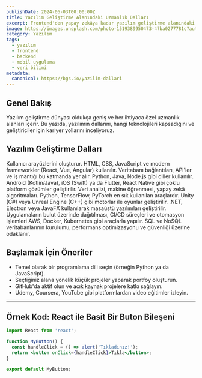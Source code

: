 ```yaml
---
publishDate: 2024-06-03T00:00:00Z
title: Yazılım Geliştirme Alanındaki Uzmanlık Dalları
excerpt: Frontend'den yapay zekâya kadar yazılım geliştirme alanındaki popüler dalları ve her birinin odaklandığı teknolojileri keşfedin.
image: https://images.unsplash.com/photo-1519389950473-47ba0277781c?auto=format&fit=crop&w=1470&q=80
category: Yazılım
tags:
  - yazılım
  - frontend
  - backend
  - mobil uygulama
  - veri bilimi
metadata:
  canonical: https://bgs.io/yazilim-dallari
---
```



## Genel Bakış

Yazılım geliştirme dünyası oldukça geniş ve her ihtiyaca özel uzmanlık alanları içerir. Bu yazıda, yazılımın dallarını, hangi teknolojileri kapsadığını ve geliştiriciler için kariyer yollarını inceliyoruz.

## Yazılım Geliştirme Dalları

<DListItem dt="Frontend (Önyüz) Geliştirme">
  Kullanıcı arayüzlerini oluşturur. HTML, CSS, JavaScript ve modern frameworkler (React, Vue, Angular) kullanılır.
</DListItem>

<DListItem dt="Backend (Arkayüz) Geliştirme">
  Veritabanı bağlantıları, API'ler ve iş mantığı bu katmanda yer alır. Python, Java, Node.js gibi diller kullanılır.
</DListItem>

<DListItem dt="Mobil Uygulama Geliştirme">
  Android (Kotlin/Java), iOS (Swift) ya da Flutter, React Native gibi çoklu platform çözümler geliştirilir.
</DListItem>

<DListItem dt="Veri Bilimi ve Yapay Zekâ">
  Veri analizi, makine öğrenmesi, yapay zekâ algoritmaları. Python, TensorFlow, PyTorch en sık kullanılan araçlardır.
</DListItem>

<DListItem dt="Oyun Geliştirme">
  Unity (C#) veya Unreal Engine (C++) gibi motorlar ile oyunlar geliştirilir.
</DListItem>

<DListItem dt="Masaüstü Uygulama Geliştirme">
  .NET, Electron veya JavaFX kullanılarak masaüstü yazılımları geliştirilir.
</DListItem>

<DListItem dt="Bulut ve DevOps">
  Uygulamaların bulut üzerinde dağıtılması, CI/CD süreçleri ve otomasyon işlemleri AWS, Docker, Kubernetes gibi araçlarla yapılır.
</DListItem>

<DListItem dt="Veritabanı Yönetimi">
  SQL ve NoSQL veritabanlarının kurulumu, performans optimizasyonu ve güvenliği üzerine odaklanır.
</DListItem>

## Başlamak İçin Öneriler

- Temel olarak bir programlama dili seçin (örneğin Python ya da JavaScript).
- Seçtiğiniz alana yönelik küçük projeler yaparak portföy oluşturun.
- GitHub'da aktif olun ve açık kaynak projelere katkı sağlayın.
- Udemy, Coursera, YouTube gibi platformlardan video eğitimler izleyin.

---

## Örnek Kod: React ile Basit Bir Buton Bileşeni

```jsx
import React from 'react';

function MyButton() {
  const handleClick = () => alert('Tıkladınız!');
  return <button onClick={handleClick}>Tıkla</button>;
}

export default MyButton;
